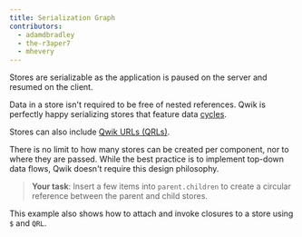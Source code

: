 ```yaml
---
title: Serialization Graph
contributors:
  - adamdbradley
  - the-r3aper7
  - mhevery
---
```


Stores are serializable as the application is paused on the server and resumed on the client.

Data in a store isn't required to be free of nested references. Qwik is perfectly happy serializing stores that feature data [cycles](https://wikipedia.org/wiki/Directed_acyclic_graph).

Stores can also include [Qwik URLs (QRLs)](../../../docs/(qwik)/advanced/qrl/index.mdx).

There is no limit to how many stores can be created per component, nor to where they are passed. While the best practice is to implement top-down data flows, Qwik doesn't require this design philosophy.

> **Your task**: Insert a few items into `parent.children` to create a circular reference between the parent and child stores.

This example also shows how to attach and invoke closures to a store using `$` and `QRL`.
